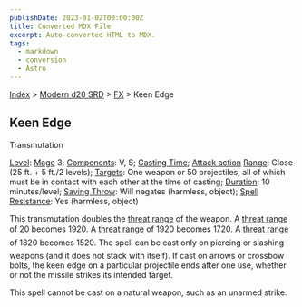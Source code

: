 ```yaml
---
publishDate: 2023-01-02T00:00:00Z
title: Converted MDX File
excerpt: Auto-converted HTML to MDX.
tags:
  - markdown
  - conversion
  - Astro
---
```






[Index](-index) > [Modern d20 SRD](modern-d20-srd-index) > [FX](modern-d20-srd-fx-index) > Keen Edge




## Keen Edge


Transmutation


[Level](modern-d20-srd-fx-level): [Mage](modern-d20-srd-classes-advanced-mage) 3; [Components](modern-d20-srd-fx-components): V, S; [Casting Time](modern-d20-srd-fx-casting-time); [Attack action](modern-d20-srd-combat-attack-actions) [Range](modern-d20-srd-fx-range): Close (25 ft. + 5 ft./2 levels); [Targets](modern-d20-srd-fx-target):  One weapon or 50 projectiles, all of which must be in contact with each other at the time of casting; [Duration](modern-d20-srd-fx-duration):  10 minutes/level; [Saving Throw](modern-d20-srd-basics-saving-throws): Will negates (harmless, object); [Spell Resistance](modern-d20-srd-special-abilities-spell-resistance): Yes (harmless, object)


This transmutation doubles the [threat
range](modern-d20-srd-combat-critical-hits) of the weapon. A [threat
range](modern-d20-srd-combat-critical-hits) of 20 becomes 1920. A [threat
range](modern-d20-srd-combat-critical-hits) of 1920 becomes 1720. A [threat
range](modern-d20-srd-combat-critical-hits) of 1820 becomes 1520. The spell can be cast only on piercing or slashing weapons (and it does not stack with itself). If cast on arrows or crossbow bolts, the keen edge on a particular projectile ends after one use, whether or not the missile strikes its intended target.



This spell cannot be cast on a natural weapon, such as an unarmed strike.





